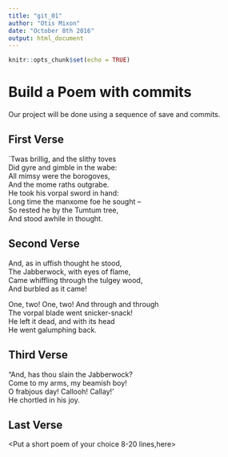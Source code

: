 ---
title: "git_01"
author: "Otis Mixon"
date: "October 8th 2016"
output: html_document
---

```{r setup, include=FALSE}
knitr::opts_chunk$set(echo = TRUE)
```
# Build a Poem with commits
Our project will be done using a sequence of save and commits.

## First Verse 
`Twas brillig, and the slithy toves  
Did gyre and gimble in the wabe:  
All mimsy were the borogoves,  
And the mome raths outgrabe.    
He took his vorpal sword in hand:  
Long time the manxome foe he sought --  
So rested he by the Tumtum tree,  
And stood awhile in thought.  

## Second Verse
And, as in uffish thought he stood,  
The Jabberwock, with eyes of flame,  
Came whiffling through the tulgey wood,  
And burbled as it came!  

One, two! One, two! And through and through  
The vorpal blade went snicker-snack!  
He left it dead, and with its head  
He went galumphing back.  


## Third Verse
"And, has thou slain the Jabberwock?  
Come to my arms, my beamish boy!  
O frabjous day! Callooh! Callay!'  
He chortled in his joy.  


## Last Verse
<Put a short poem of your choice 8-20 lines,here>
